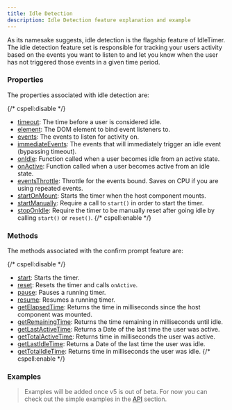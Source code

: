 ```yaml
---
title: Idle Detection
description: Idle Detection feature explanation and example
---
```


As its namesake suggests, idle detection is the flagship feature of IdleTimer.
The idle detection feature set is responsible for tracking your users activity
based on the events you want to listen to and let you know when the user has 
not triggered those events in a given time period.

### Properties

The properties associated with idle detection are:

{/* cspell:disable */}
- [timeout](/docs/api/props#timeout): The time before a user is considered idle.
- [element](/docs/api/props#element): The DOM element to bind event listeners to.
- [events](/docs/api/props#events): The events to listen for activity on.
- [immediateEvents](/docs/api/props#immediateevents): The events that will immediately trigger an idle event (bypassing timeout).
- [onIdle](/docs/api/props#onidle): Function called when a user becomes idle from an active state.
- [onActive](/docs/api/props#onactive): Function called when a user becomes active from an idle state.
- [eventsThrottle](/docs/api/props#eventsthrottle): Throttle for the events bound. Saves on CPU if you are using repeated events.
- [startOnMount](/docs/api/props#startonmount): Starts the timer when the host component mounts.
- [startManually](/docs/api/props#startmanually): Require a call to `start()` in order to start the timer.
- [stopOnIdle](/docs/api/props#stoponidle): Require the timer to be manually reset after going idle by calling `start()` or `reset()`.
{/* cspell:enable */}

### Methods

The methods associated with the confirm prompt feature are:

{/* cspell:disable */}
- [start](/docs/api/methods#start): Starts the timer.
- [reset](/docs/api/methods#reset): Resets the timer and calls `onActive`.
- [pause](/docs/api/methods#pause): Pauses a running timer.
- [resume](/docs/api/methods#resume): Resumes a running timer.
- [getElapsedTime](/docs/api/methods#getelapsedtime): Returns the time in milliseconds since the host component was mounted.
- [getRemainingTime](/docs/api/methods#getremainingtime): Returns the time remaining in milliseconds until idle.
- [getLastActiveTime](/docs/api/methods#getlastactivetime): Returns a Date of the last time the user was active.
- [getTotalActiveTime](/docs/api/methods#gettotalactivetime): Returns time in milliseconds the user was active.
- [getLastIdleTime](/docs/api/methods#getlastidletime): Returns a Date of the last time the user was idle.
- [getTotalIdleTime](/docs/api/methods#gettotalidletime): Returns time in milliseconds the user was idle.
{/* cspell:enable */}

### Examples

> Examples will be added once v5 is out of beta. For now you can check out the
> simple examples in the [API](/docs/api/use-idle-timer) section.